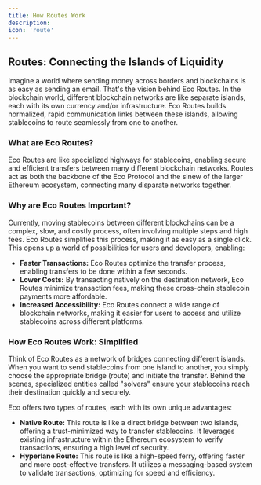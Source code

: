 ```yaml
---
title: How Routes Work
description: 
icon: 'route'
---
```


## Routes: Connecting the Islands of Liquidity

Imagine a world where sending money across borders and blockchains is as easy as sending an email. That's the 
vision behind Eco Routes. In the blockchain world, different blockchain networks are like separate islands, 
each with its own currency and/or infrastructure. Eco Routes builds normalized, rapid communication links between 
these islands, allowing stablecoins to route seamlessly from one to another.

### What are Eco Routes?

Eco Routes are like specialized highways for stablecoins, enabling secure and efficient transfers between many 
different blockchain networks. Routes act as both the backbone of the Eco Protocol and the sinew of the larger 
Ethereum ecosystem, connecting many disparate networks together.

### Why are Eco Routes Important?

Currently, moving stablecoins between different blockchains can be a complex, slow, and costly process, often 
involving multiple steps and high fees. Eco Routes simplifies this process, making it as easy as a single click. 
This opens up a world of possibilities for users and developers, enabling:

- **Faster Transactions:** Eco Routes optimize the transfer process, enabling transfers to be done within a few seconds.
- **Lower Costs:** By transacting natively on the destination network, Eco Routes minimize transaction fees, making these 
cross-chain stablecoin payments more affordable.
- **Increased Accessibility:** Eco Routes connect a wide range of blockchain networks, making it easier for users to access 
and utilize stablecoins across different platforms.

### How Eco Routes Work: Simplified

Think of Eco Routes as a network of bridges connecting different islands. When you want to send stablecoins from one 
island to another, you simply choose the appropriate bridge (route) and initiate the transfer. Behind the scenes, 
specialized entities called "solvers" ensure your stablecoins reach their destination quickly and securely.

Eco offers two types of routes, each with its own unique advantages:

- **Native Route:** This route is like a direct bridge between two islands, offering a trust-minimized way to 
transfer stablecoins. It leverages existing infrastructure within the Ethereum ecosystem to verify transactions, 
ensuring a high level of security.
- **Hyperlane Route:** This route is like a high-speed ferry, offering faster and more cost-effective transfers. 
It utilizes a messaging-based system to validate transactions, optimizing for speed and efficiency.